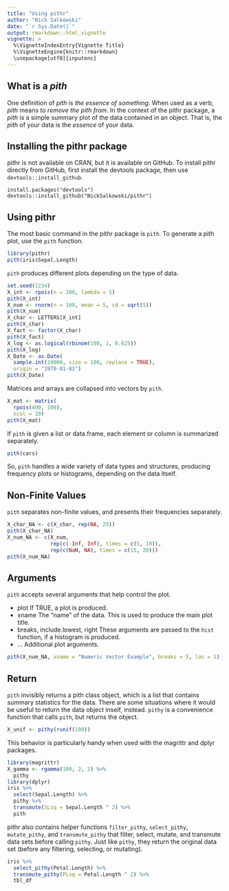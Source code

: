 ```yaml
---
title: "Using pithr"
author: "Nick Salkowski"
date: "`r Sys.Date()`"
output: rmarkdown::html_vignette
vignette: >
  %\VignetteIndexEntry{Vignette Title}
  %\VignetteEngine{knitr::rmarkdown}
  \usepackage[utf8]{inputenc}
---
```


## What is a *pith*

One definition of *pith* is *the essence of something*.  When used as a verb, 
*pith* means *to remove the pith from*.  In the context of the pithr package, 
a *pith* is a simple summary plot of the data contained in an object.  That 
is, the *pith* of your data is the *essence* of your data.

## Installing the pithr package

pithr is not available on CRAN, but it is available on GitHub.  To install 
pithr directly from GitHub, first install the devtools package, then use `devtools::install_github`.

```
install.packages("devtools")
devtools::install_github("NickSalkowski/pithr")
```

## Using pithr

The most basic command in the pithr package is `pith`.  To generate a pith 
plot, use the `pith` function.

```r
library(pithr)
pith(iris$Sepal.Length)
```

`pith` produces different plots depending on the type of data.

```r
set.seed(1234)
X_int <- rpois(n = 100, lambda = 5)
pith(X_int)
X_num <- rnorm(n = 100, mean = 5, sd = sqrt(5))
pith(X_num)
X_char <- LETTERS[X_int]
pith(X_char)
X_fact <- factor(X_char)
pith(X_fact)
X_log <- as.logical(rbinom(100, 1, 0.625))
pith(X_log)
X_Date <- as.Date(
  sample.int(10000, size = 100, replace = TRUE), 
  origin = "1970-01-01")
pith(X_Date)
```

Matrices and arrays are collapsed into vectors by `pith`.  
```r
X_mat <- matrix(
  rpois(400, 100),
  ncol = 20)
pith(X_mat)
```

If `pith` is given a list or data.frame, each element or column is summarized separately.

```r
pith(cars)
```

So, `pith` handles a wide variety of data types and structures, producing frequency plots or histograms, depending on the data itself.

## Non-Finite Values

`pith` separates non-finite values, and presents their frequencies separately.
```r
X_char_NA <- c(X_char, rep(NA, 25))
pith(X_char_NA)
X_num_NA <- c(X_num, 
              rep(c(-Inf, Inf), times = c(5, 10)),
              rep(c(NaN, NA), times = c(15, 20)))
pith(X_num_NA)
```

## Arguments

`pith` accepts several arguments that help control the plot.

- plot If TRUE, a plot is produced.
- xname The "name" of the data.  This is used to produce the main plot title.
- breaks, include.lowest, right These arguments are passed to the `hist` 
  function, if a histogram is produced.
- ... Additional plot arguments.

```r
pith(X_num_NA, xname = "Numeric Vector Example", breaks = 5, las = 1)
```

## Return

`pith` invisibly returns a pith class object, which is a list that contains 
summary statistics for the data.  There are some situations where it would 
be useful to return the data object inself, instead.  `pithy` is a convenience 
function that calls `pith`, but returns the object.

```r
X_unif <- pithy(runif(100))
```

This behavior is particularly handy when used with the magrittr and dplyr 
packages.

```r
library(magrittr)
X_gamma <- rgamma(100, 2, 2) %>%
  pithy
library(dplyr)
iris %>%
  select(Sepal.Length) %>%
  pithy %>%
  transmute(SLsq = Sepal.Length ^ 2) %>%
  pith
```

pithr also contains helper functions `filter_pithy`, `select_pithy`, 
`mutate_pithy`, and `transmute_pithy` that filter, select, mutate, and 
transmute data sets before calling `pithy`.  Just like `pithy`, they 
return the original data set (before any filtering, selecting, or mutating).

```r
iris %>%
  select_pithy(Petal.Length) %>%
  transmute_pithy(PLsq = Petal.Length ^ 2) %>%
  tbl_df
```


